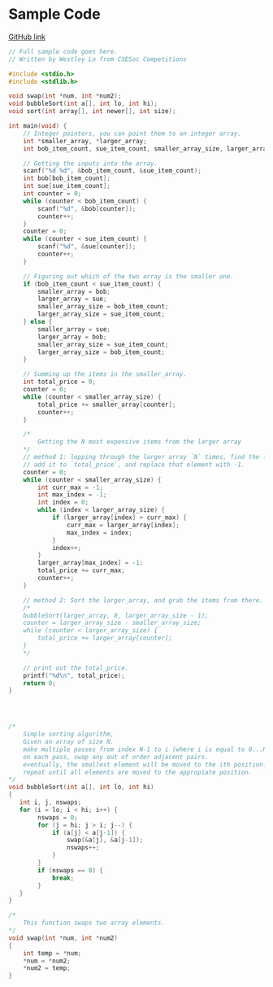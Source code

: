 # Sample Code

[GitHub link](https://github.com/csesoc/comp1511-revision-t1-2022/blob/master/solutions/black-friday/solution.c)

```c
// Full sample code goes here.
// Written by Westley Lo from CSESoc Competitions

#include <stdio.h>
#include <stdlib.h>

void swap(int *num, int *num2);
void bubbleSort(int a[], int lo, int hi);
void sort(int array[], int newer[], int size);

int main(void) {
    // Integer pointers, you can point them to an integer array.
    int *smaller_array, *larger_array;
    int bob_item_count, sue_item_count, smaller_array_size, larger_array_size;

    // Getting the inputs into the array.
    scanf("%d %d", &bob_item_count, &sue_item_count);
    int bob[bob_item_count];
    int sue[sue_item_count];
    int counter = 0;
    while (counter < bob_item_count) {
        scanf("%d", &bob[counter]);
        counter++;
    }
    counter = 0;
    while (counter < sue_item_count) {
        scanf("%d", &sue[counter]);
        counter++;
    }

    // Figuring out which of the two array is the smaller one.
    if (bob_item_count < sue_item_count) {
        smaller_array = bob;
        larger_array = sue;
        smaller_array_size = bob_item_count;
        larger_array_size = sue_item_count;
    } else {
        smaller_array = sue;
        larger_array = bob;
        smaller_array_size = sue_item_count;
        larger_array_size = bob_item_count;
    }

    // Summing up the items in the smaller_array.
    int total_price = 0;
    counter = 0;
    while (counter < smaller_array_size) {
        total_price += smaller_array[counter];
        counter++;
    }

    /*
        Getting the N most expensive items from the larger array
    */
    // method 1: lopping through the larger array `N` times, find the largest element, 
    // add it to `total_price`, and replace that element with -1.
    counter = 0;
    while (counter < smaller_array_size) {
        int curr_max = -1;
        int max_index = -1;
        int index = 0;
        while (index < larger_array_size) {
            if (larger_array[index] > curr_max) {
                curr_max = larger_array[index];
                max_index = index;
            }
            index++;
        }
        larger_array[max_index] = -1;
        total_price += curr_max;
        counter++;
    } 

    // method 2: Sort the larger_array, and grab the items from there.
    /*
    bubbleSort(larger_array, 0, larger_array_size - 1);
    counter = larger_array_size - smaller_array_size;
    while (counter < larger_array_size) {
        total_price += larger_array[counter];
    }
    */

    // print out the total_price.
    printf("%d\n", total_price);
    return 0;
}




/*
    Simple sorting algorithm,
    Given an array of size N.
    make multiple passes from index N-1 to i (where i is equal to 0...N-1).
    on each pass, swap any out of order adjacent pairs.
    eventually, the smallest element will be moved to the ith position.
    repeat until all elements are moved to the appropiate position.
*/
void bubbleSort(int a[], int lo, int hi)
{
   int i, j, nswaps;
   for (i = lo; i < hi; i++) {
        nswaps = 0;
        for (j = hi; j > i; j--) {
            if (a[j] < a[j-1]) {
                swap(&a[j], &a[j-1]);
                nswaps++;
            }
        }
        if (nswaps == 0) {
            break;
        }
   }
}

/*
    This function swaps two array elements.
*/
void swap(int *num, int *num2)
{
    int temp = *num;
    *num = *num2;
    *num2 = temp;
}
```
